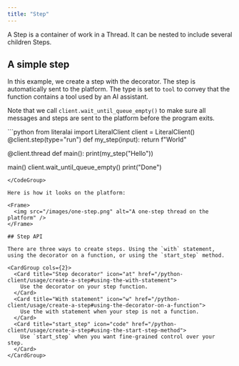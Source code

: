 ```yaml
---
title: "Step"
---
```


A Step is a container of work in a Thread. It can be nested to include several children Steps.

## A simple step

In this example, we create a step with the decorator. The step is automatically sent to the platform. The type is set to `tool` to convey that the function contains a tool used by an AI assistant.

Note that we call `client.wait_until_queue_empty()` to make sure all messages and steps are sent to the platform before the program exits.

<CodeGroup>
```python
from literalai import LiteralClient
client = LiteralClient()
@client.step(type="run")
def my_step(input):
return f"World"

@client.thread
def main():
print(my_step("Hello"))

main()
client.wait_until_queue_empty()
print("Done")

```
</CodeGroup>

Here is how it looks on the platform:

<Frame>
  <img src="/images/one-step.png" alt="A one-step thread on the platform" />
</Frame>

## Step API

There are three ways to create steps. Using the `with` statement, using the decorator on a function, or using the `start_step` method.

<CardGroup cols={2}>
  <Card title="Step decorator" icon="at" href="/python-client/usage/create-a-step#using-the-with-statement">
    Use the decorator on your step function.
  </Card>
  <Card title="With statement" icon="w" href="/python-client/usage/create-a-step#using-the-decorator-on-a-function">
    Use the with statement when your step is not a function.
  </Card>
  <Card title="start_step" icon="code" href="/python-client/usage/create-a-step#using-the-start-step-method">
    Use `start_step` when you want fine-grained control over your step.
  </Card>
</CardGroup>
```
